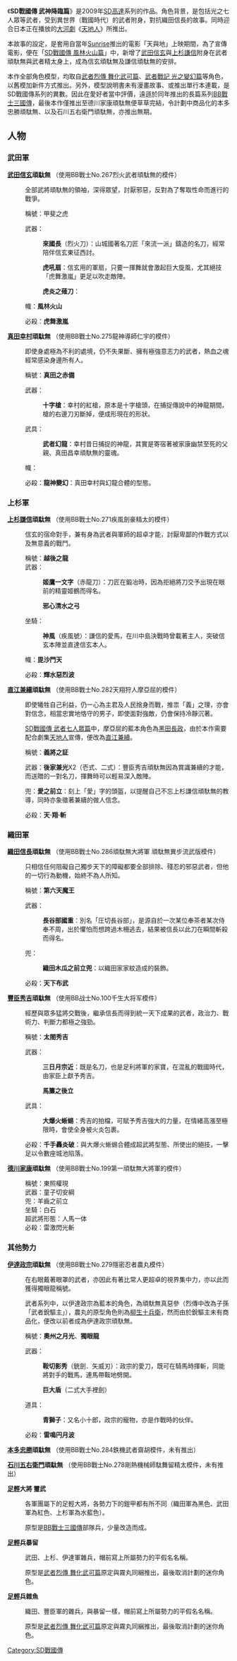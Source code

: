 {{Inappropriate tone |time=2009-02-23T18:14:11+00:00 }}<!-- 本调用由 {{subst:Inappropriate tone/auto}} 自动产生。 -->
{{fanpov}}

{{noteTA
|1=zh-hans:高达;zh-hk:高達;zh-tw:鋼彈;
}}
{{Infobox animanga/Headerofja
|title= SD戰國傳外傳 武神降臨篇
|image= 
|size= 
|caption= 
|japanese= 
|english= 
|kana= 
|romaji= 
|genre= [[機器人漫畫|機器人漫畫]]
}}
{{Infobox animanga/Footerofja}}

《'''SD戰國傳 武神降臨篇'''》是2009年[[SD高達|SD高達]]系列的作品。角色背景，是包括光之七人眾等武者，受到異世界（戰國時代）的武者附身，對抗織田信長的故事。同時迎合日本正在播放的[[大河劇|大河劇]]《[[天地人_(大河劇)|天地人]]》所推出。

本故事的設定，是套用自當年[[Sunrise|Sunrise]]推出的電影「天與地」上映期間，為了宣傳電影，便在「[[SD戰國傳_風林火山篇|SD戰國傳 風林火山篇]]」中，新增了[[武田信玄|武田信玄]]與[[上杉謙信|上杉謙信]]附身在武者頑馱無與武者精太身上，成為信玄頑駄無及謙信頑駄無的安排。

本作全部角色模型，均取自[[武者烈傳_舞化武可篇|武者烈傳 舞化武可篇]]、[[武者戰記_光之變幻篇|武者戰記 光之變幻篇]]等角色，以舊模加新件方式推出。另外，模型說明書未有漫畫故事、或推出單行本連載，是SD戰國傳系列的異數。因此在愛好者當中評價，遠遜於同年推出的長篇系列[[BB戰士三國傳|BB戰士三國傳]]，最後本作僅推出至德川家康頑駄無便草草完結，令計劃中商品化的本多忠勝頑駄無、以及石川五右衛門頑駄無，亦推出無期。

==人物==

===武田軍===

'''[[武田信玄|武田信玄]]頑駄無''' （使用BB戰士No.267烈火武者頑駄無的模件）

:全部武將頑馱無的領袖，深得眾望，討厭邪惡，反對為了奪取性命而進行的戰爭。

:稱號：甲斐之虎

:武器：

::'''來國長'''（烈火刀）：山城國著名刀匠「來流一派」鑄造的名刀，經常陪伴信玄東征西討。

::'''虎吼扇'''：信玄用的軍扇，只要一揮舞就會激起巨大旋風，尤其絕技「虎舞激嵐」更足以吹走敵陣。

::'''虎炎之薙刀'''：

:幟：'''風林火山'''

:必殺：'''虎舞激嵐'''

'''[[真田幸村|真田幸村]]頑駄無''' （使用BB戰士No.275龍神導師仁宇的模件）

:即使身處極為不利的處境，仍不失果斷、擁有極強意志力的武者，熱血之魂經常感染身邊所有人。

:稱號：'''真田之赤備'''

:武器：

::'''十字槍'''：幸村的紅槍，原本是十字槍頭，在捕捉傳說中的神龍期間，槍的右邊刀刃斷掉，便成形現在的形狀。

:武具：

::'''武者幻龍'''：幸村昔日捕捉的神龍，其實是寄宿著被家康幽禁至死的父親、真田昌幸頑馱無的靈魂。

:幟：

:必殺：'''龍神變幻'''：真田幸村與幻龍合體的型態。

===上杉軍===

'''[[上杉謙信|上杉謙信]]頑駄無''' （使用BB戰士No.271疾風劍豪精太的模件）

:信玄的宿命對手，兼有身為武者與軍師的超卓才能，討厭卑鄙的作戰方式以及無意義的戰鬥。

:稱號：'''越後之龍'''
:武器：

::'''姬鷹一文字'''（赤龍刀）：刀匠在鍛冶時，因為拒絕將刀交予出現在眼前的精靈姬鶴而得名。

::'''邪心清水之弓'''

:坐騎：

::'''神風'''（疾風號）：謙信的愛馬，在川中島決戰時曾載著主人，突破信玄本陣並直達信玄本人。

:幟：'''毘沙門天'''

:必殺：'''輝水惡烈波'''

'''[[直江兼續|直江兼續]]頑駄無''' （使用BB戰士No.282天翔狩人摩亞屈的模件）

:即使犧牲自己利益，仍一心為主君及人民捨身而戰，推祟「義」之理，亦會對信念，相當忠實地恪守的男子，即使面對強敵，仍會保持冷靜沉著。

:[[SD戰國傳_武者七人眾篇|SD戰國傳 武者七人眾篇]]中，摩亞屈的藍本角色為[[黑田長政|黑田長政]]，由於本作需要配合劇集[[天地人|天地人]]宣傳，便改為[[直江兼續|直江兼續]]。

:稱號：'''義將之証'''

:武器：'''後家兼光'''X2（壱式、二式）：豐臣秀吉頑馱無因為賞識兼續的才能，而送贈的一對名刀，揮舞時可以輕易深入敵陣。

:兜：'''愛之前立'''：刻上「愛」字的頭盔，以提醒自己不忘上杉謙信頑馱無的教導，同時亦象徵著兼續的做人信念。

:必殺：'''天‧翔‧斬'''

===織田軍===
'''[[織田信長|織田信長]]頑駄無''' （使用BB戰士No.286頑駄無大將軍 頑駄無異步流武版模件）

:只相信任何阻礙自己獨步天下的障礙都要全部排除、殘忍的邪惡武者，但他的一切行為動機，始終不為人所知。

:稱號：'''第六天魔王'''

:武器：

::'''長谷部國重'''：別名「圧切長谷部」，是源自於一次某位奉茶者某次侍奉不周，出於懼怕而想跨過木柵逃去，結果被信長以此刀在瞬間斬殺而得名。

:兜：

::'''織田木瓜之前立兜'''：以織田家家紋造成的裝飾。

:必殺：'''天下布武'''

'''[[豐臣秀吉|豐臣秀吉]]頑駄無''' （使用BB战士No.100千生大将军模件）

:經歷與眾多猛將交戰後，繼承信長而得到統一天下成果的武者，政治力、戰術力、判斷力都極之強勁。

:稱號：'''太閤秀吉'''

:武器：
::'''三日月宗近'''：既是名刀，也是足利將軍的家寶，在混亂的戰國時代，由家臣上獻予秀吉。

::'''馬簾之後立'''

:武具：

::'''大爆火蜥蜴'''：秀吉的拍檔，可賦予秀吉強大的力量，在情緒高漲至極限時，會使全身被火炎包裹。

:必殺：'''千手轟炎破'''：與大爆火蜥蜴合體成超武將型態、所使出的絕技，一擊足以令數座城池陷落。

'''[[德川家康|德川家康]]頑駄無''' （使用BB戰士No.199第一頑駄無大將軍的模件）

:稱號：東照權現
:武器：童子切安綱
:兜：羊齒之前立
:坐騎：白石
:超武將形態：人馬一体
:必殺：雷激閃光斬

===其他勢力===

'''[[伊達政宗|伊達政宗]]頑駄無''' （使用BB戰士No.279隱密忍者農丸模件）

:在右眼戴著眼罩的武者，亦因此有著比常人更超卓的視界集中力，亦以此而獲得獨眼龍稱號。

:武者系列中，以伊達政宗為藍本的角色，為頑馱無真惡參（烈傳中改為子孫「武者銳驅主」），農丸的原型角色則為[[柳生十兵衛|柳生十兵衛]]，然而由於銳驅主未有商品化，便改以前者成為伊達政宗頑馱無。

:稱號：'''奧州之月光'''、'''獨眼龍'''

:武器：

::'''鞍切影秀'''（銃劍．矢威刃）：政宗的愛刀，既可在騎馬時揮斬，同能將對手的戰馬，連馬帶鞍地劈開。

::'''巨大盾'''（二式大手裡劍）

:道具：

::'''青獅子'''：又名小十郎，政宗的寵物，亦是作戰時的伙伴。

:必殺：'''雷鳴円月波'''

'''[[本多忠勝|本多忠勝]]頑駄無''' （使用BB戰士No.284鉄機武者齋胡模件，未有推出）

'''[[石川五右衛門|石川五右衛門]]頑駄無''' （使用BB戰士No.278剛熱機械師駄舞留精太模件，未有推出）

'''[[足輕|足輕]]大將 璽武'''

:各軍團屬下的足輕大將，各勢力下的鎧甲都有所不同（織田軍為黑色、武田軍為紅色、上杉軍為水藍色）。

:原型是[[BB戰士三國傳|BB戰士三國傳]]部隊兵，少量改造而成。

'''[[足輕|足輕]]兵暴留'''

:武田、上杉、伊達軍雜兵，帽前寫上所屬勢力的平假名名稱。

:原型是[[武者烈傳_舞化武可篇|武者烈傳 舞化武可篇]]原定與霧丸同綑推出，最後取消計劃的迷你角色。

'''[[足輕|足輕]]兵雜魚'''

:織田、豐臣軍的雜兵，與暴留一樣，帽前寫上所屬勢力的平假名名稱。

:原型是[[武者烈傳_舞化武可篇|武者烈傳 舞化武可篇]]原定與霧丸同綑推出，最後取消計劃的迷你角色。

{{SD高達系列}}

[[Category:SD戰國傳|Category:SD戰國傳]]